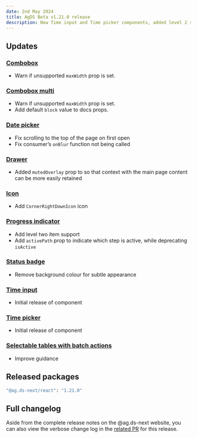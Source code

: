 ```yaml
---
date: 2nd May 2024
title: AgDS Beta v1.21.0 release
description: New Time input and Time picker components, added level 2 support to Progress indicator, plus various bug fixes and improvements.
---
```


## Updates

### [Combobox](/components/combobox)

- Warn if unsupported `maxWidth` prop is set.

### [Combobox multi](/components/combobox)

- Warn if unsupported `maxWidth` prop is set.
- Add default `block` value to docs props.

### [Date picker](/components/date-picker)

- Fix scrolling to the top of the page on first open
- Fix consumer’s `onBlur` function not being called

### [Drawer](/components/drawer)

- Added `mutedOverlay` prop to so that context with the main page content can be more easily retained

### [Icon](/components/icon)

- Add `CornerRightDownIcon` icon

### [Progress indicator](/components/progress-indicator)

- Add level two item support
- Add `activePath` prop to indicate which step is active, while deprecating `isActive`

### [Status badge](/components/status-badge)

- Remove background colour for subtle appearance

### [Time input](/components/time-input)

- Initial release of component

### [Time picker](/components/time-picker)

- Initial release of component

### [Selectable tables with batch actions](/patterns/selectable-table-with-batch-actions)

- Improve guidance

## Released packages

```sh
"@ag.ds-next/react": "1.21.0"
```

## Full changelog

Aside from the complete release notes on the @ag.ds-next website, you can also view the verbose change log in the [related PR](https://github.com/agriculturegovau/agds-next/pull/1593) for this release.
